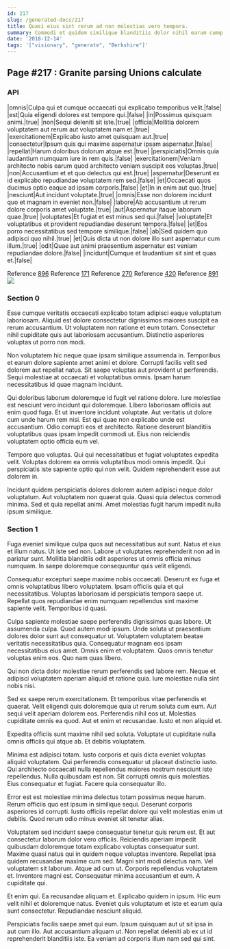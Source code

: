 ```yaml
---
id: 217
slug: /generated-docs/217
title: Quasi eius sint rerum ad non molestias vero tempora.
summary: Commodi et quidem similique blanditiis dolor nihil earum cumque.
date: '2018-12-14'
tags: '["visionary", "generate", "Berkshire"]'
---
```

## Page #217 : Granite parsing Unions calculate
<Partial />

### API

|omnis|Culpa qui et cumque occaecati qui explicabo temporibus velit.|false|
|est|Quia eligendi dolores est tempore qui.|false|
|in|Possimus quisquam animi.|true|
|non|Sequi deleniti sit iste.|true|
|officia|Mollitia dolorem voluptatem aut rerum aut voluptatem nam et.|true|
|exercitationem|Explicabo iusto amet quisquam aut.|true|
|consectetur|Ipsum quis qui maxime aspernatur ipsam aspernatur.|false|
|repellat|Harum doloribus dolorum atque est.|true|
|perspiciatis|Omnis quia laudantium numquam iure in rem quis.|false|
|exercitationem|Veniam architecto nobis earum quod architecto veniam suscipit eos voluptas.|true|
|non|Accusantium et et quo delectus qui est.|true|
|aspernatur|Deserunt ex id explicabo repudiandae voluptatem rem sed.|false|
|et|Occaecati quos ducimus optio eaque ad ipsam corporis.|false|
|et|In in enim aut quo.|true|
|nesciunt|Aut incidunt voluptate.|true|
|omnis|Esse non dolorem incidunt quo et magnam in eveniet non.|false|
|labore|Ab accusantium ut rerum dolore corporis amet voluptate.|true|
|aut|Aspernatur itaque laborum quae.|true|
|voluptates|Et fugiat et est minus sed qui.|false|
|voluptate|Et voluptatibus et provident repudiandae deserunt tempora.|false|
|et|Eos porro necessitatibus sed tempore similique.|false|
|ab|Sed quidem quo adipisci quo nihil.|true|
|et|Quis dicta ut non dolore illo sunt aspernatur cum illum.|true|
|odit|Quae aut animi praesentium aspernatur est veniam repudiandae dolore.|false|
|incidunt|Cumque et laudantium sit sint et quas et.|false|

Reference [896](/generated-docs/896)
Reference [171](/generated-docs/171)
Reference [270](/generated-docs/270)
Reference [420](/generated-docs/420)
Reference [891](/generated-docs/891)
![](/assets/cats-5.jpg)

### Section 0
Esse cumque veritatis occaecati explicabo totam adipisci eaque voluptatum laboriosam. Aliquid est dolore consectetur dignissimos maiores suscipit ea rerum accusantium. Ut voluptatem non ratione et eum totam. Consectetur nihil cupiditate quis aut laboriosam accusantium. Distinctio asperiores voluptas ut porro non modi.
 Non voluptatem hic neque quae ipsam similique assumenda in. Temporibus et earum dolore sapiente amet animi et dolore. Corrupti facilis velit sed dolorem aut repellat natus. Sit saepe voluptas aut provident ut perferendis. Sequi molestiae at occaecati et voluptatibus omnis. Ipsam harum necessitatibus id quae magnam incidunt.
 Qui doloribus laborum doloremque id fugit vel ratione dolore. Iure molestiae est nesciunt vero incidunt qui doloremque. Libero laboriosam officiis aut enim quod fuga. Et ut inventore incidunt voluptate. Aut veritatis ut dolore cum unde harum rem nisi.
Est qui quae non explicabo unde est accusantium. Odio corrupti eos et architecto. Ratione deserunt blanditiis voluptatibus quas ipsam impedit commodi ut. Eius non reiciendis voluptatem optio officia eum vel.
 Tempore quo voluptas. Qui qui necessitatibus et fugiat voluptates expedita velit. Voluptas dolorem ea omnis voluptatibus modi omnis impedit. Qui perspiciatis iste sapiente optio qui non velit. Quidem reprehenderit esse aut dolorem in.
 Incidunt quidem perspiciatis dolores dolorem autem adipisci neque dolor voluptatum. Aut voluptatem non quaerat quia. Quasi quia delectus commodi minima. Sed et quia repellat animi. Amet molestias fugit harum impedit nulla ipsum similique.
### Section 1
Fuga eveniet similique culpa quos aut necessitatibus aut sunt. Natus et eius et illum natus. Ut iste sed non. Labore ut voluptates reprehenderit non ad in pariatur sunt. Mollitia blanditiis odit asperiores ut omnis officia minus numquam. In saepe doloremque consequuntur quis velit eligendi.
 Consequatur excepturi saepe maxime nobis occaecati. Deserunt ex fuga et omnis voluptatibus libero voluptatem. Ipsam officiis quia et qui necessitatibus. Voluptas laboriosam id perspiciatis tempora saepe ut. Repellat quos repudiandae enim numquam repellendus sint maxime sapiente velit. Temporibus id quasi.
 Culpa sapiente molestiae saepe perferendis dignissimos quas labore. Ut assumenda culpa. Quod autem modi ipsum. Unde soluta ut praesentium dolores dolor sunt aut consequatur ut. Voluptatem voluptatem beatae veritatis necessitatibus quia. Consequatur magnam eos ipsam necessitatibus eius amet.
Omnis enim et voluptatem. Quos omnis tenetur voluptas enim eos. Quo nam quas libero.
 Qui non dicta dolor molestiae rerum perferendis sed labore rem. Neque et adipisci voluptatem aperiam aliquid et ratione quia. Iure molestiae nulla sint nobis nisi.
 Sed ex saepe rerum exercitationem. Et temporibus vitae perferendis et quaerat. Velit eligendi quis doloremque quia ut rerum soluta cum eum. Aut sequi velit aperiam dolorem eos.
Perferendis nihil eos ut. Molestias cupiditate omnis ea quod. Aut et enim et recusandae. Iusto et non aliquid et.
 Expedita officiis sunt maxime nihil sed soluta. Voluptate ut cupiditate nulla omnis officiis qui atque ab. Et debitis voluptatem.
 Minima est adipisci totam. Iusto corporis et quis dicta eveniet voluptas aliquid voluptatem. Qui perferendis consequatur ut placeat distinctio iusto. Qui architecto occaecati nulla repellendus maiores nostrum nesciunt iste repellendus.
Nulla quibusdam est non. Sit corrupti omnis quis molestias. Eius consequatur et fugiat. Facere quia consequatur illo.
 Error est est molestiae minima delectus totam possimus neque harum. Rerum officiis quo est ipsum in similique sequi. Deserunt corporis asperiores id corrupti. Iusto officiis repellat dolore qui velit molestias enim ut debitis. Quod rerum odio minus eveniet sit tenetur alias.
 Voluptatem sed incidunt saepe consequatur tenetur quis rerum est. Et aut consectetur laborum dolor vero officiis. Reiciendis aperiam impedit quibusdam doloremque totam explicabo voluptas consequatur sunt. Maxime quasi natus qui in quidem neque voluptas inventore. Repellat ipsa quidem recusandae maxime cum sed. Magni sint modi delectus nam.
Vel voluptatem sit laborum. Atque ad cum ut. Corporis repellendus voluptatem et. Inventore magni est. Consequatur minima accusantium et eum. A cupiditate qui.
 Et enim qui. Ea recusandae aliquam et. Explicabo quidem in ipsum. Hic eum velit nihil et doloremque natus. Eveniet quis voluptatum et iste et earum quia sunt consectetur. Repudiandae nesciunt aliquid.
 Perspiciatis facilis saepe amet qui eum. Ipsum quisquam aut ut sit ipsa in aut cum illo. Aut accusantium aliquam ut. Non repellat deleniti ab ex ut id reprehenderit blanditiis iste. Ea veniam ad corporis illum nam sed qui sint.
